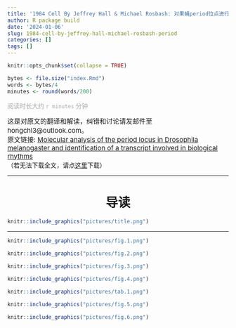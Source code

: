 ```yaml
---
title: '1984 Cell By Jeffrey Hall & Michael Rosbash: 对果蝇period位点进行的分子分析鉴定出与生物节律相关的转录产物'
author: R package build
date: '2024-01-06'
slug: 1984-cell-by-jeffrey-hall-michael-rosbash-period
categories: []
tags: []
---
```



```r
knitr::opts_chunk$set(collapse = TRUE)
```

```r
bytes <- file.size("index.Rmd")
words <- bytes/4
minutes <- round(words/200)
```

<font color=DarkGray face='Microsoft YaHei'>阅读时长大约 `r minutes` 分钟</font>

<span style="font-size:15px;">这是对原文的翻译和解读，纠错和讨论请发邮件至 hongchl3@outlook.com。<br/>
原文链接: [Molecular analysis of the period locus in Drosophila melanogaster and identification of a transcript involved in biological rhythms](https://doi.org/10.1016/0092-8674(84)90265-4)</span></br>
（若无法下载全文，请点[这里](https://github.com/Hong-Chaoli/hongchaoli.cn/blob/main/pdf/1984%20Cell%20Jeffrey%20Hall%20Michael%20Rosbash%20molecular%20analysis%20of%20period%20locus.pdf)下载）

---

<center>
# 导读
</center>

```r
knitr::include_graphics("pictures/title.png")
```

---

```r
knitr::include_graphics("pictures/fig.1.png")
```


```r
knitr::include_graphics("pictures/fig.2.png")
```


```r
knitr::include_graphics("pictures/fig.3.png")
```


```r
knitr::include_graphics("pictures/fig.4.png")
```


```r
knitr::include_graphics("pictures/tab.1.png")
```


```r
knitr::include_graphics("pictures/fig.5.png")
```


```r
knitr::include_graphics("pictures/fig.6.png")
```
